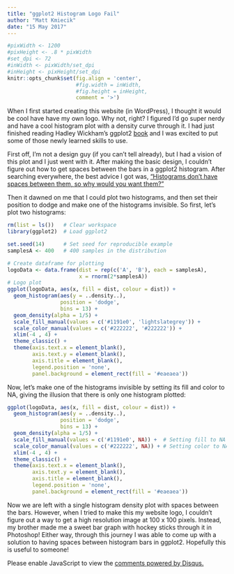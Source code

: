 ```yaml
---
title: "ggplot2 Histogram Logo Fail"
author: "Matt Kmiecik"
date: "15 May 2017"
---
```


```r
#pixWidth <- 1200
#pixHeight <- .8 * pixWidth
#set_dpi <- 72
#inWidth <- pixWidth/set_dpi
#inHeight <- pixHeight/set_dpi
knitr::opts_chunk$set(fig.align = 'center', 
                      #fig.width = inWidth, 
                      #fig.height = inHeight, 
                      comment = '>')
```

When I first started creating this website (in WordPress), I thought it would be cool have have my own logo. Why not, right? I figured I'd go super nerdy and have a cool histogram plot with a density curve through it. I had just finished reading Hadley Wickham's ggplot2 [book](https://github.com/hadley/ggplot2-book) and I was excited to put some of those newly learned skills to use. 

First off, I'm not a design guy (if you can't tell already), but I had a vision of this plot and I just went with it. After making the basic design, I couldn't figure out how to get spaces between the bars in a ggplot2 histogram. After searching everywhere, the best advice I got was, ["Histograms don't have spaces between them, so why would you want them?"](https://groups.google.com/forum/#!topic/ggplot2/yTEm-OfsX18)

Then it dawned on me that I could plot two histograms, and then set their position to dodge and make one of the histograms invisible. So first, let's plot two histograms:

```r
rm(list = ls())   # Clear workspace
library(ggplot2)  # Load ggplot2

set.seed(14)      # Set seed for reproducible example
samplesA <- 400   # 400 samples in the distribution

# Create dataframe for plotting
logoData <- data.frame(dist = rep(c('A', 'B'), each = samplesA), 
                       x = rnorm(2*samplesA))
# Logo plot
ggplot(logoData, aes(x, fill = dist, colour = dist)) +
  geom_histogram(aes(y = ..density..), 
                 position = 'dodge', 
                 bins = 13) +
  geom_density(alpha = 1/5) +
  scale_fill_manual(values = c('#1191e0', 'lightslategrey')) +
  scale_color_manual(values = c('#222222', '#222222')) +
  xlim(-4 , 4) +
  theme_classic() +
  theme(axis.text.x = element_blank(),
        axis.text.y = element_blank(),
        axis.title = element_blank(),
        legend.position = 'none',
        panel.background = element_rect(fill = '#eaeaea'))
```

Now, let's make one of the histograms invisible by setting its fill and color to NA, giving the illusion that there is only one histogram plotted:

```r
ggplot(logoData, aes(x, fill = dist, colour = dist)) +
  geom_histogram(aes(y = ..density..), 
                 position = 'dodge', 
                 bins = 13) +
  geom_density(alpha = 1/5) +
  scale_fill_manual(values = c('#1191e0', NA)) +  # Setting fill to NA
  scale_color_manual(values = c('#222222', NA)) + # Setting color to NA
  xlim(-4 , 4) +
  theme_classic() +
  theme(axis.text.x = element_blank(),
        axis.text.y = element_blank(),
        axis.title = element_blank(),
        legend.position = 'none',
        panel.background = element_rect(fill = '#eaeaea'))
```

Now we are left with a single histogram density plot with spaces between the bars. However, when I tried to make this my website logo, I couldn't figure out a way to get a high resolution image at 100 x 100 pixels. Instead, my brother made me a sweet bar graph with hockey sticks through it in Photoshop! Either way, through this journey I was able to come up with a solution to having spaces between histogram bars in ggplot2. Hopefully this is useful to someone!

<!-- disqus START -->

<div id="disqus_thread"></div>
<script>
/**
*  RECOMMENDED CONFIGURATION VARIABLES: EDIT AND UNCOMMENT THE SECTION BELOW TO INSERT DYNAMIC VALUES FROM YOUR PLATFORM OR CMS.
*  LEARN WHY DEFINING THESE VARIABLES IS IMPORTANT: https://disqus.com/admin/universalcode/#configuration-variables*/
/*
var disqus_config = function () {
this.page.url = 'https://mkmiecik14.github.io/post-ggplot2-Histogram-Logo-Fail.html';  // Replace PAGE_URL with your page's canonical URL variable
this.page.identifier = 'post-ggplot2-Histogram-Logo-Fail'; // Replace PAGE_IDENTIFIER with your page's unique identifier variable
};
*/
(function() { // DON'T EDIT BELOW THIS LINE
var d = document, s = d.createElement('script');
s.src = 'https://mattkmiecik.disqus.com/embed.js';
s.setAttribute('data-timestamp', +new Date());
(d.head || d.body).appendChild(s);
})();
</script>
<noscript>Please enable JavaScript to view the <a href="https://disqus.com/?ref_noscript">comments powered by Disqus.</a></noscript>

<!-- disqus END -->


